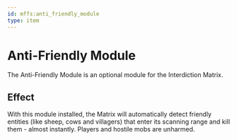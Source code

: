 ```yaml
---
id: mffs:anti_friendly_module
type: item
---
```


# Anti-Friendly Module

The Anti-Friendly Module is an optional module for the Interdiction Matrix.

<PrefabObtaining />

## Effect

With this module installed, the Matrix will automatically detect friendly entities (like sheep, cows and villagers) that
enter its scanning range and kill them - almost instantly. Players and hostile mobs are unharmed.

<PrefabUsage />